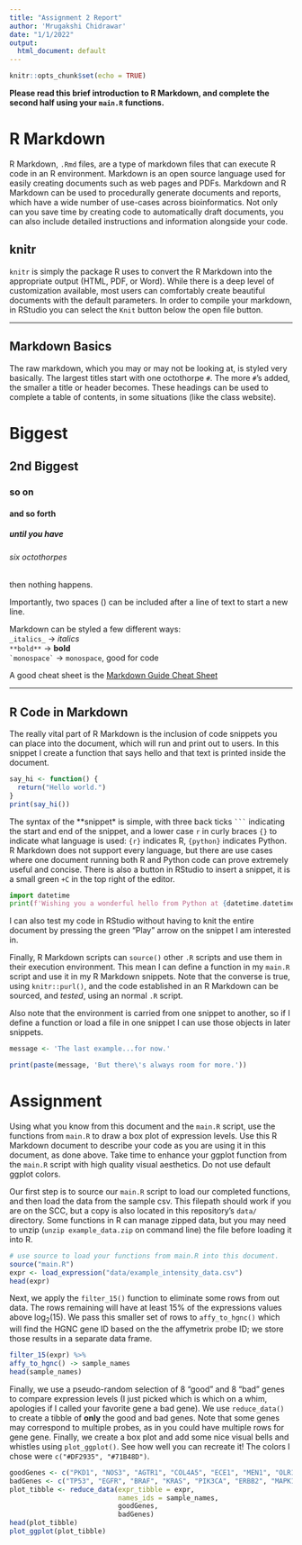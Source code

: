 ```yaml
---
title: "Assignment 2 Report"
author: 'Mrugakshi Chidrawar'
date: "1/1/2022"
output:
  html_document: default
---
```


```r
knitr::opts_chunk$set(echo = TRUE)
```

**Please read this brief introduction to R Markdown, and complete the second half using your `main.R` functions.**

# R Markdown
R Markdown, `.Rmd` files, are a type of markdown files that can execute R code in an R environment. Markdown is an open source language used for easily creating documents such as web pages and PDFs. Markdown and R Markdown can be used to procedurally generate documents and reports, which have a wide number of use-cases across bioinformatics. Not only can you save time by creating code to automatically draft documents, you can also include detailed instructions and information alongside your code.

## knitr
`knitr` is simply the package R uses to convert the R Markdown into the appropriate output (HTML, PDF, or Word). While there is a deep level of customization available, most users can comfortably create beautiful documents with the default parameters. In order to compile your markdown, in RStudio you can select the `Knit` button below the open file button.

---

## Markdown Basics
The raw markdown, which you may or may not be looking at, is styled very basically. The largest titles start with one octothorpe `#`. The more `#`'s added, the smaller a title or header becomes. These headings can be used to complete a table of contents, in some situations (like the class website).

# Biggest  
## 2nd Biggest  
### so on  
#### and so forth  
##### until you have  
###### six octothorpes  
####### then nothing happens.

Importantly, two spaces (`  `) can be included after a line of text to start a new line.

Markdown can be styled a few different ways:  
`_italics_` -> _italics_  
`**bold**` -> **bold**  
`` `monospace` `` -> `monospace`, good for code  

A good cheat sheet is the [Markdown Guide Cheat Sheet](https://www.markdownguide.org/cheat-sheet)

---

## R Code in Markdown
The really vital part of R Markdown is the inclusion of code snippets you can place into the document, which will run and print out to users. In this snippet I create a function that says hello and that text is printed inside the document.
```r
say_hi <- function() {
  return("Hello world.")
}
print(say_hi())
```

The syntax of the **snippet* is simple, with three back ticks ` ``` ` indicating the start and end of the snippet, and a lower case `r` in curly braces `{}` to indicate what language is used: `{r}` indicates R, `{python}` indicates Python. R Markdown does not support every language, but there are use cases where one document running both R and Python code can prove extremely useful and concise. There is also a button in RStudio to insert a snippet, it is a small green `+C` in the top right of the editor.

```python
import datetime
print(f'Wishing you a wonderful hello from Python at {datetime.datetime.now()}')
```
I can also test my code in RStudio without having to knit the entire document by pressing the green "Play" arrow on the snippet I am interested in.

Finally, R Markdown scripts can `source()` other `.R` scripts and use them in their execution environment. This mean I can define a function in my `main.R` script and use it in my R Markdown snippets. Note that the converse is true, using `knitr::purl()`, and the code established in an R Markdown can be sourced, and _tested_, using an normal `.R` script.

Also note that the environment is carried from one snippet to another, so if I define a function or load a file in one snippet I can use those objects in later snippets. 

```r
message <- 'The last example...for now.'
```
  
```r
print(paste(message, 'But there\'s always room for more.'))
```


# Assignment
Using what you know from this document and the `main.R` script, use the functions from `main.R` to draw a box plot of  expression levels. Use this R Markdown document to describe your code as you are using it in this document, as done above. Take time to enhance your ggplot function from the `main.R` script with high quality visual aesthetics. Do not use default ggplot colors.  

Our first step is to source our `main.R` script to load our completed functions, and then load the data from the sample csv. This filepath should work if you are on the SCC, but a copy is also located in this repository's `data/` directory. Some functions in R can manage zipped data, but you may need to unzip (`unzip example_data.zip` on command line) the file before loading it into R.
```r
# use source to load your functions from main.R into this document.
source("main.R")
expr <- load_expression("data/example_intensity_data.csv")
head(expr)
```

Next, we apply the `filter_15()` function to eliminate some rows from out data. The rows remaining will have at least 15% of the expressions values above log<sub>2</sub>(15). We pass this smaller set of rows to `affy_to_hgnc()` which will find the HGNC gene ID based on the the affymetrix probe ID; we store those results in a separate data frame.
``` r
filter_15(expr) %>%
affy_to_hgnc() -> sample_names
head(sample_names)
```

Finally, we use a pseudo-random selection of 8 "good" and 8 "bad" genes to compare expression levels (I just picked which is which on a whim, apologies if I called your favorite gene a bad gene). We use `reduce_data()` to create a tibble of **only** the good and bad genes. Note that some genes may correspond to multiple probes, as in you could have multiple rows for gene gene. Finally, we create a box plot and add some nice visual bells and whistles using `plot_ggplot()`. See how well you can recreate it! The colors I chose were `c("#DF2935", "#71B48D")`.
``` r
goodGenes <- c("PKD1", "NOS3", "AGTR1", "COL4A5", "ECE1", "MEN1", "OLR1", "F7")
badGenes <- c("TP53", "EGFR", "BRAF", "KRAS", "PIK3CA", "ERBB2", "MAPK1", "NRAS")
plot_tibble <- reduce_data(expr_tibble = expr, 
                           names_ids = sample_names,
                           goodGenes, 
                           badGenes)
head(plot_tibble)
plot_ggplot(plot_tibble)
```

